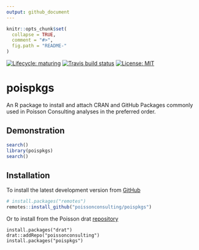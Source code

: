```yaml
---
output: github_document
---
```


<!-- README.md is generated from README.Rmd. Please edit that file -->

```r
knitr::opts_chunk$set(
  collapse = TRUE,
  comment = "#>",
  fig.path = "README-"
)
```

<!-- badges: start -->
[![Lifecycle: maturing](https://img.shields.io/badge/lifecycle-maturing-blue.svg)](https://www.tidyverse.org/lifecycle/#maturing)
[![Travis build status](https://travis-ci.org/poissonconsulting/poispkgs.svg?branch=master)](https://travis-ci.org/poissonconsulting/poispkgs)
[![License: MIT](https://img.shields.io/badge/License-MIT-green.svg)](https://opensource.org/licenses/MIT)
<!-- badges: end -->

# poispkgs

An R package to install and attach CRAN and GitHub Packages commonly used in Poisson Consulting analyses in the preferred order.

## Demonstration
```r
search()
library(poispkgs)
search()
```

## Installation

To install the latest development version from [GitHub](https://github.com/poissonconsulting/pkgtemplate)
```r
# install.packages("remotes")
remotes::install_github("poissonconsulting/poispkgs")
```

Or to install from the Poisson drat [repository](https://github.com/poissonconsulting/drat)
```
install.packages("drat")
drat::addRepo("poissonconsulting")
install.packages("poispkgs")
```
